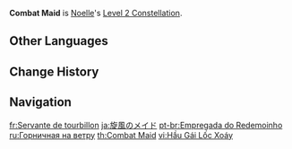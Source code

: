 {{Constellation Infobox
|image       = Constellation Combat Maid.png
|description = Decreases the Stamina Consumption of Noelle's [[Favonius Bladework - Maid|Charged Attacks]] by 20% and increases her Charged Attack DMG by 15%.
|level       = 2
|character   = Noelle
|utility1    = Stamina
|utility2    = Charged Attack
|utility3    = DMG Bonus
|utility4    = Charged Attack DMG Increase
}}
'''Combat Maid''' is [[Noelle]]'s [[Level 2 Constellation]].

==Other Languages==
{{Other Languages
|en      = Combat Maid
|zhs     = 旋风女仆
|zhs_rm  = Xuànfēng Nǚpū
|zht     = 旋風女僕
|zht_rm  = Xuànfēng Nǚpū
|zh_tl   = Whirlwind Maid
|ja      = 旋風のメイド
|ja_rm   = Senpuu no Meido
|ja_tl   = Whirlwind Maid
|ko      = 선풍의 메이드
|ko_rm   = Seonpung-ui Meideu
|ko_tl   = Whirlwind Maid
|es      = Torbellino de la criada
|es_tl   = Maid's Whirlwind
|fr      = Servante de tourbillon
|fr_tl   = Whirlwind Maid
|ru      = Горничная на ветру
|ru_tl   = Maid in the Wind
|th      = Combat Maid
|vi      = Hầu Gái Lốc Xoáy
|vi_tl   = Whirlwind Maid
|de      = Wirbelnde Magd
|de_tl   = Swirling Maid
|id      = Combat Maid
|pt      = Empregada do Redemoinho
|pt_tl   = Whirlwind Maid
|tr      = Savaş Hizmetçisi
|tr_tl   = 
|it      = Domestica guerriera
|it_tl   = Warrior Maid
}}

==Change History==
{{Change History|1.0}}

==Navigation==
{{Talent Navbox|Noelle}}

[[fr:Servante de tourbillon]]
[[ja:旋風のメイド]]
[[pt-br:Empregada do Redemoinho]]
[[ru:Горничная на ветру]]
[[th:Combat Maid]]
[[vi:Hầu Gái Lốc Xoáy]]